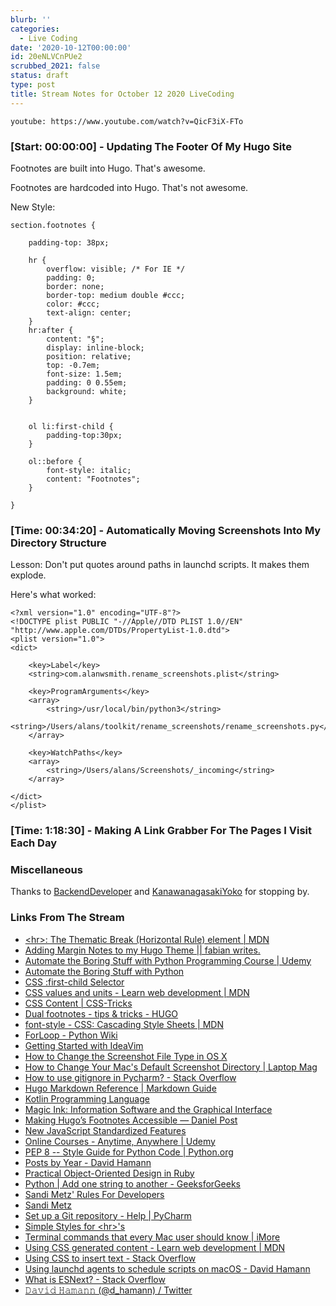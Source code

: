 ```yaml
---
blurb: ''
categories:
  - Live Coding
date: '2020-10-12T00:00:00'
id: 20eNLVCnPUe2
scrubbed_2021: false
status: draft
type: post
title: Stream Notes for October 12 2020 LiveCoding
---
```


`youtube: https://www.youtube.com/watch?v=QicF3iX-FTo`


### [Start: 00:00:00] - Updating The Footer Of My Hugo Site

Footnotes are built into Hugo. That's awesome. 

Footnotes are hardcoded into Hugo. That's not awesome. 



New Style:

```css{numberLines: true}
section.footnotes {

    padding-top: 38px;

    hr {
        overflow: visible; /* For IE */
        padding: 0;
        border: none;
        border-top: medium double #ccc;
        color: #ccc;
        text-align: center;
    }
    hr:after {
        content: "§";
        display: inline-block;
        position: relative;
        top: -0.7em;
        font-size: 1.5em;
        padding: 0 0.55em;
        background: white;
    }


    ol li:first-child {
        padding-top:30px;
    }

    ol::before {
        font-style: italic;
        content: "Footnotes";
    }

}
```


### [Time: 00:34:20] - Automatically Moving Screenshots Into My Directory Structure

Lesson: Don't put quotes around paths in launchd scripts. It makes them explode. 

Here's what worked:

```xml{numberLines: true}
<?xml version="1.0" encoding="UTF-8"?>
<!DOCTYPE plist PUBLIC "-//Apple//DTD PLIST 1.0//EN" "http://www.apple.com/DTDs/PropertyList-1.0.dtd">
<plist version="1.0">
<dict>

    <key>Label</key>
    <string>com.alanwsmith.rename_screenshots.plist</string>
    
    <key>ProgramArguments</key>
    <array>
        <string>/usr/local/bin/python3</string>
        <string>/Users/alans/toolkit/rename_screenshots/rename_screenshots.py</string>
    </array>

    <key>WatchPaths</key>
    <array>
        <string>/Users/alans/Screenshots/_incoming</string>
    </array>

</dict>
</plist>
```


### [Time: 1:18:30] - Making A Link Grabber For The Pages I Visit Each Day



### Miscellaneous 

Thanks to [BackendDeveloper](https://www.twitch.tv/BackendDeveloper) and [KanawanagasakiYoko](https://www.twitch.tv/KanawanagasakiYoko) for stopping by.



### Links From The Stream

- [&lt;hr&gt;: The Thematic Break (Horizontal Rule) element | MDN](https://developer.mozilla.org/en-US/docs/Web/HTML/Element/hr)
- [Adding Margin Notes to my Hugo Theme || fabian writes.](https://capnfabs.net/posts/margin-notes-hugo-theme/)
- [Automate the Boring Stuff with Python Programming Course | Udemy](https://www.udemy.com/course/automate/)
- [Automate the Boring Stuff with Python](https://automatetheboringstuff.com/)
- [CSS :first-child Selector](https://www.w3schools.com/cssref/sel_firstchild.asp)
- [CSS values and units - Learn web development | MDN](https://developer.mozilla.org/en-US/docs/Learn/CSS/Building_blocks/Values_and_units)
- [CSS Content | CSS-Tricks](https://css-tricks.com/css-content/)
- [Dual footnotes - tips & tricks - HUGO](https://discourse.gohugo.io/t/dual-footnotes/5600/2)
- [font-style - CSS: Cascading Style Sheets | MDN](https://developer.mozilla.org/en-US/docs/Web/CSS/font-style)
- [ForLoop - Python Wiki](https://wiki.python.org/moin/ForLoop)
- [Getting Started with IdeaVim](https://ikenox.info/blog/getting-started-ideavim/)
- [How to Change the Screenshot File Type in OS X](https://www.howtogeek.com/258368/how-to-change-the-screenshot-file-type-in-os-x/)
- [How to Change Your Mac's Default Screenshot Directory | Laptop Mag](https://www.laptopmag.com/articles/change-macs-default-screenshot-directory)
- [How to use gitignore in Pycharm? - Stack Overflow](https://stackoverflow.com/questions/36251746/how-to-use-gitignore-in-pycharm)
- [Hugo Markdown Reference | Markdown Guide](https://www.markdownguide.org/tools/hugo/)
- [Kotlin Programming Language](https://kotlinlang.org/)
- [Magic Ink: Information Software and the Graphical Interface](http://worrydream.com/MagicInk/)
- [Making Hugo’s Footnotes Accessible — Daniel Post](https://danielpost.com/articles/making-hugos-footnotes-accessible/)
- [New JavaScript Standardized Features](https://www.javascripttutorial.net/es-next/)
- [Online Courses - Anytime, Anywhere | Udemy](https://www.udemy.com/courses/search/?q=python)
- [PEP 8 -- Style Guide for Python Code | Python.org](https://www.python.org/dev/peps/pep-0008/)
- [Posts by Year - David Hamann](https://davidhamann.de/year-archive/)
- [Practical Object-Oriented Design in Ruby](https://www.poodr.com/)
- [Python | Add one string to another - GeeksforGeeks](https://www.geeksforgeeks.org/python-add-one-string-to-another/)
- [Sandi Metz' Rules For Developers](https://thoughtbot.com/blog/sandi-metz-rules-for-developers)
- [Sandi Metz](https://sandimetz.com/)
- [Set up a Git repository - Help | PyCharm](https://www.jetbrains.com/help/pycharm/set-up-a-git-repository.html#add-remote)
- [Simple Styles for &lt;hr&gt;'s](https://css-tricks.com/examples/hrs/)
- [Terminal commands that every Mac user should know | iMore](https://www.imore.com/fifteen-terminal-tricks-every-mac-user-should-know)
- [Using CSS generated content - Learn web development | MDN](https://developer.mozilla.org/en-US/docs/Learn/CSS/Howto/Generated_content)
- [Using CSS to insert text - Stack Overflow](https://stackoverflow.com/questions/2741312/using-css-to-insert-text)
- [Using launchd agents to schedule scripts on macOS - David Hamann](https://davidhamann.de/2018/03/13/setting-up-a-launchagent-macos-cron/)
- [What is ESNext? - Stack Overflow](https://stackoverflow.com/questions/56521178/what-is-esnext)
- [𝙳𝚊𝚟𝚒𝚍 𝙷𝚊𝚖𝚊𝚗𝚗 (@d_hamann) / Twitter](https://twitter.com/d_hamann)

